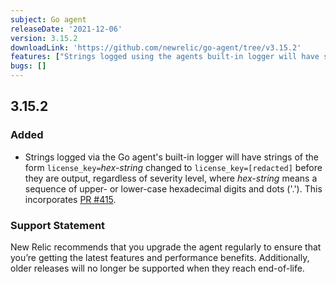 ```yaml
---
subject: Go agent
releaseDate: '2021-12-06'
version: 3.15.2
downloadLink: 'https://github.com/newrelic/go-agent/tree/v3.15.2'
features: ["Strings logged using the agents built-in logger will have strings of the form license_key=_hex-string_ changed to license_key=[redacted]"]
bugs: []
---
```


## 3.15.2

### Added

* Strings logged via the Go agent's built-in logger will have strings of the form `license_key=`_hex-string_ changed to `license_key=[redacted]` before they are output, regardless of severity level, where _hex-string_ means a sequence of upper- or lower-case hexadecimal digits and dots ('.'). This incorporates [PR #415](https://github.com/newrelic/go-agent/pull/415).

### Support Statement

New Relic recommends that you upgrade the agent regularly to ensure that you’re getting the latest features and performance benefits. Additionally, older releases will no longer be supported when they reach end-of-life.
